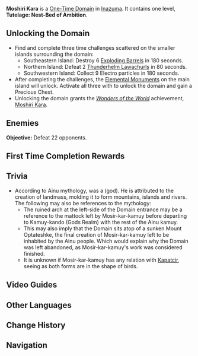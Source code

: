 {{Domain Infobox
|image        = Domain Moshiri Kara.png
|type         = One-Time
|description  = A mansion that was set up somewhere outside the Sea of Fog. No one knows who built this place, but it seems clear that it is now nothing but a den of ravenous wolves.
|region       = Inazuma
|area         = Tsurumi Island
|subarea      = 
|requiredAR   = 40
|recLevel     = 
|recElements  = Electro, Geo
}}
{{Description|This masterless mansion has become the haunt of monsters from the rift. Defeat them all and obtain the treasures within.}}
'''Moshiri Kara''' is a [[One-Time Domain]] in [[Inazuma]]. It contains one level, '''Tutelage: Nest-Bed of Ambition'''.

==Unlocking the Domain==
*Find and complete three time challenges scattered on the smaller islands surrounding the domain:
**Southeastern Island: Destroy 6 [[Exploding Barrel]]s in 180 seconds.
**Northern Island: Defeat 2 [[Thunderhelm Lawachurl]]s in 80 seconds.
**Southwestern Island: Collect 9 Electro particles in 180 seconds.
*After completing the challenges, the [[Elemental Monument]]s on the main island will unlock. Activate all three with {{Electro}} to unlock the domain and gain a Precious Chest.
*Unlocking the domain grants the ''[[Wonders of the World]]'' achievement, [[Moshiri Kara (Achievement)|Moshiri Kara]].

==Enemies==
'''Objective:''' Defeat 22 opponents.
{{Card|Thundercraven Rifthound Whelp|type=Enemy|7}}
{{Card|Thundercraven Rifthound|type=Enemy|2}}
{{Card|Rockfond Rifthound Whelp|type=Enemy|7}}
{{Card|Rockfond Rifthound|type=Enemy|2}}
{{Card|Blazing Axe Mitachurl|type=Enemy|2}}
{{Card|Rock Shieldwall Mitachurl|type=Enemy|2}}

==First Time Completion Rewards==
{{Card|Primogem|40}}
{{Card|Adventure EXP|500}}
{{Card|Electro Sigil|5}}
{{Card|Entangling Bloom|1|rarity=5}}
{{Card|Guide to Elegance|2}}
{{Card|Hero's Wit|3}}
{{Card|Mystic Enhancement Ore|5}}
{{Card|Mora|30,000}}

==Trivia==
* According to Ainu mythology, {{Lang|Mosir-kar-kamuy|ain=モシㇼカㇻカムィ}} was a {{W|kamuy}} (god). He is attributed to the creation of landmass, molding it to form mountains, islands and rivers. The following may also be references to the mythology:
**The ruined arch at the left-side of the Domain entrance may be a reference to the mattock left by Mosir-kar-kamuy before departing to Kamuy-kando (Gods Realm) with the rest of the Ainu kamuy.
**This may also imply that the Domain sits atop of a sunken Mount Optateshke, the final creation of Mosir-kar-kamuy left to be inhabited by the Ainu people. Which would explain why the Domain was left abandoned, as Mosir-kar-kamuy's work was considered finished.
**It is unknown if Mosir-kar-kamuy has any relation with [[Kapatcir]], seeing as both forms are in the shape of birds.

==Video Guides==
{{EVT
|video1   = https://youtu.be/ce5lQ1h-oBw
|caption1 = Unlock Guide
}}

==Other Languages==
{{Other Languages
|en      = Moshiri Kara
|zhs     = 茂知之壳
|zhs_rm  = Màozhī zhī Ké
|zht     = 茂知之殼
|zht_rm  = Màozhī zhī Ké
|zh_tl   = Shell of Moshiri
|ja      = モシリの殻
|ja_rm   = Moshiri no Kara
|ja_tl   = Shell of Moshiri
|ko      = 모시리의 껍데기
|ko_rm   = Mosiri-ui Kkeopdegi
|ko_tl   = Shell of Moshiri
|es      = Refugio Moshiri
|es_tl   = Moshiri Refuge
|fr      = Moshiri Kara
|ru      = Мосири Кара
|th      = Moshiri Kara
|vi      = Moshiri Kara
|de      = Moshiri-Schale
|de_tl   = Moshiri Shell
|id      = Moshiri Kara
|pt      = Casca de Moshiri
|pt_tl   = 
}}

==Change History==
{{Change History|2.2}}

==Navigation==
{{Domain Navbox|Permanent}}
